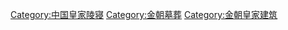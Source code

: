 [[Category:中国皇家陵寝|Category:中国皇家陵寝]]
[[Category:金朝墓葬|Category:金朝墓葬]]
[[Category:金朝皇家建筑|Category:金朝皇家建筑]]